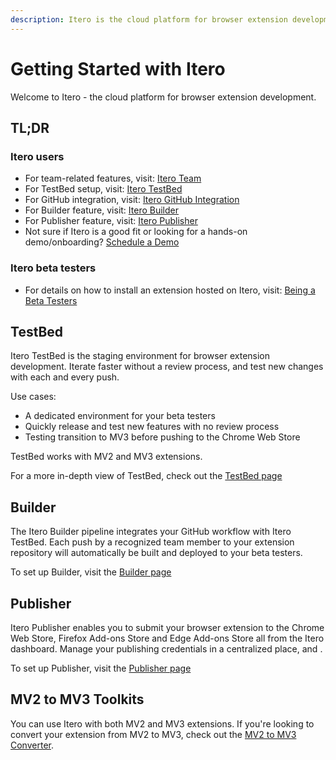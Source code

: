```yaml
---
description: Itero is the cloud platform for browser extension development. Iterate faster without a review process, and test new changes with each and every push.
---
```


# Getting Started with Itero

Welcome to Itero - the cloud platform for browser extension development.

## TL;DR

### Itero users

- For team-related features, visit: [Itero Team](/itero/team)
- For TestBed setup, visit: [Itero TestBed](/itero/test-bed)
- For GitHub integration, visit: [Itero GitHub Integration](/itero/github)
- For Builder feature, visit: [Itero Builder](/itero/builder)
- For Publisher feature, visit: [Itero Publisher](/itero/publisher)
- Not sure if Itero is a good fit or looking for a hands-on demo/onboarding? [Schedule a Demo](https://cal.com/plasmo/itero-demo)

### Itero beta testers

- For details on how to install an extension hosted on Itero, visit: [Being a Beta Testers](/itero/testers)

## TestBed

Itero TestBed is the staging environment for browser extension development. Iterate faster without a review process, and test new changes with each and every push.

Use cases:

- A dedicated environment for your beta testers
- Quickly release and test new features with no review process
- Testing transition to MV3 before pushing to the Chrome Web Store

TestBed works with MV2 and MV3 extensions.

For a more in-depth view of TestBed, check out the [TestBed page](/itero/test-bed)

## Builder

The Itero Builder pipeline integrates your GitHub workflow with Itero TestBed. Each push by a recognized team member to your extension repository will automatically be built and deployed to your beta testers.

To set up Builder, visit the [Builder page](/itero/builder)

## Publisher

Itero Publisher enables you to submit your browser extension to the Chrome Web Store, Firefox Add-ons Store and Edge Add-ons Store all from the Itero dashboard. Manage your publishing credentials in a centralized place, and .

To set up Publisher, visit the [Publisher page](/itero/publisher)

## MV2 to MV3 Toolkits

You can use Itero with both MV2 and MV3 extensions. If you're looking to convert your extension from MV2 to MV3, check out the [MV2 to MV3 Converter](/itero/mv2-to-mv3).
